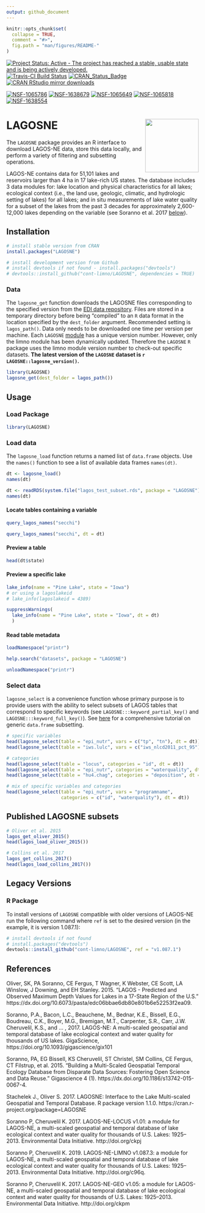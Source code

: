 ```yaml
---
output: github_document
---
```


<!-- README.md is generated from README.Rmd. Please edit that file -->

```r
knitr::opts_chunk$set(
  collapse = TRUE,
  comment = "#>",
  fig.path = "man/figures/README-"
)
```

[![Project Status: Active - The project has reached a stable, usable state and is being actively developed.](http://www.repostatus.org/badges/latest/active.svg)](http://www.repostatus.org/#active) [![Travis-CI Build Status](https://travis-ci.org/cont-limno/LAGOSNE.svg?branch=master)](https://travis-ci.org/cont-limno/LAGOSNE) [![CRAN\_Status\_Badge](http://www.r-pkg.org/badges/version/LAGOSNE)](https://cran.r-project.org/package=LAGOSNE) [![CRAN RStudio mirror downloads](http://cranlogs.r-pkg.org/badges/LAGOSNE)](https://cran.r-project.org/package=LAGOSNE) 

[![NSF-1065786](https://img.shields.io/badge/NSF-1065786-blue.svg)](https://nsf.gov/awardsearch/showAward?AWD_ID=1065786) [![NSF-1638679](https://img.shields.io/badge/NSF-1638679-blue.svg)](https://nsf.gov/awardsearch/showAward?AWD_ID=1638679) [![NSF-1065649](https://img.shields.io/badge/NSF-1065649-blue.svg)](https://nsf.gov/awardsearch/showAward?AWD_ID=1065649) [![NSF-1065818](https://img.shields.io/badge/NSF-1065818-blue.svg)](https://nsf.gov/awardsearch/showAward?AWD_ID=1065818) [![NSF-1638554](https://img.shields.io/badge/NSF-1638554-blue.svg)](https://nsf.gov/awardsearch/showAward?AWD_ID=1638554)

# LAGOSNE <img src="man/figures/logo.png" align="right" height=140/>

The `LAGOSNE` package provides an R interface to download LAGOS-NE data, store this data locally, and perform a variety of filtering and subsetting operations.

LAGOS-NE contains data for 51,101 lakes and reservoirs larger than 4 ha in 17 lake-rich US states. The database includes 3 data modules for: lake location and physical characteristics for all lakes; ecological context (i.e., the land use, geologic, climatic, and hydrologic setting of lakes) for all lakes; and in situ measurements of lake water quality for a subset of the lakes from the past 3 decades for approximately 2,600-12,000 lakes depending on the variable (see Soranno et al. 2017 [below](https://github.com/cont-limno/LAGOSNE#references)).

## Installation

```r
# install stable version from CRAN
install.packages("LAGOSNE")

# install development version from Github
# install devtools if not found - install.packages("devtools")
# devtools::install_github("cont-limno/LAGOSNE", dependencies = TRUE)
```
 
### Data

The `lagosne_get` function downloads the LAGOSNE files corresponding to the specified version from the [EDI data repository](https://portal.edirepository.org/nis/home.jsp). Files are stored in a temporary directory before being "compiled" to an `R` data format in the location specified by the `dest_folder` argument. Recommended setting is `lagos_path()`. Data only needs to be downloaded one time per version per machine. Each `LAGOSNE` [module](https://cont-limno.github.io/LAGOSNE/articles/lagosne_structure.html) has a unique version number. However, only the limno module has been dynamically updated. Therefore the `LAGOSNE` `R` package uses the limno module version number to check-out specific datasets. **The latest version of the `LAGOSNE` dataset is `r LAGOSNE::lagosne_version()`.**

```r
library(LAGOSNE)
lagosne_get(dest_folder = lagos_path())
```

## Usage

### Load Package

```r
library(LAGOSNE)
```

### Load data

The `lagosne_load` function returns a named list of `data.frame` objects. Use the `names()` function to see a list of available data frames `names(dt)`.

```r
dt <- lagosne_load()
names(dt)
```

```r
dt <- readRDS(system.file("lagos_test_subset.rds", package = "LAGOSNE"))
names(dt)
```

#### Locate tables containing a variable 
```r
query_lagos_names("secchi")
```

```r
query_lagos_names("secchi", dt = dt)
```

#### Preview a table

```r
head(dt$state)
```

#### Preview a specific lake

```r
lake_info(name = "Pine Lake", state = "Iowa")
# or using a lagoslakeid
# lake_info(lagoslakeid = 4389)
```

```r
suppressWarnings(
  lake_info(name = "Pine Lake", state = "Iowa", dt = dt)
  )
```

#### Read table metadata

```r
loadNamespace("printr")
```

```r
help.search("datasets", package = "LAGOSNE")
```

```r
unloadNamespace("printr")
```

### Select data

`lagosne_select` is a convenience function whose primary purpose is to provide users with the ability to select subsets of LAGOS tables that correspond to specific keywords (see `LAGOSNE:::keyword_partial_key()` and `LAGOSNE:::keyword_full_key()`). See [here](http://adv-r.had.co.nz/Subsetting.html) for a comprehensive tutorial on generic `data.frame` subsetting.

```r
# specific variables
head(lagosne_select(table = "epi_nutr", vars = c("tp", "tn"), dt = dt))
head(lagosne_select(table = "iws.lulc", vars = c("iws_nlcd2011_pct_95"), dt = dt))

# categories
head(lagosne_select(table = "locus", categories = "id", dt = dt))
head(lagosne_select(table = "epi_nutr", categories = "waterquality", dt = dt))
head(lagosne_select(table = "hu4.chag", categories = "deposition", dt = dt)[,1:4])

# mix of specific variables and categories
head(lagosne_select(table = "epi_nutr", vars = "programname", 
                    categories = c("id", "waterquality"), dt = dt))
```

## Published LAGOSNE subsets

```r
# Oliver et al. 2015
lagos_get_oliver_2015()
head(lagos_load_oliver_2015())

# Collins et al. 2017
lagos_get_collins_2017()
head(lagos_load_collins_2017())
```

## Legacy Versions

### R Package

To install versions of `LAGOSNE` compatible with older versions of LAGOS-NE run the following command where `ref` is set to the desired version (in the example, it is version 1.087.1):

```r
# install devtools if not found
# install.packages("devtools")
devtools::install_github("cont-limno/LAGOSNE", ref = "v1.087.1")
```

## References

Oliver, SK, PA Soranno, CE Fergus, T Wagner, K Webster, CE Scott, LA Winslow, J Downing, and EH Stanley. 2015. “LAGOS - Predicted and Observed Maximum Depth Values for Lakes in a 17-State Region of the U.S.” https://dx.doi.org/10.6073/pasta/edc06bbae6db80e801b6e52253f2ea09.

Soranno, P.A., Bacon, L.C., Beauchene, M., Bednar, K.E., Bissell, E.G., Boudreau, C.K., Boyer, M.G., Bremigan, M.T., Carpenter, S.R., Carr, J.W. Cheruvelil, K.S., and ... , 2017. LAGOS-NE: A multi-scaled geospatial and temporal database of lake ecological context and water quality for thousands of US lakes. GigaScience, https://doi.org/10.1093/gigascience/gix101

Soranno, PA, EG Bissell, KS Cheruvelil, ST Christel, SM Collins, CE Fergus, CT Filstrup, et al. 2015. “Building a Multi-Scaled Geospatial Temporal Ecology Database from Disparate Data Sources: Fostering Open Science and Data Reuse.” Gigascience 4 (1). https://dx.doi.org/10.1186/s13742-015-0067-4.

Stachelek J., Oliver S. 2017. LAGOSNE: Interface to the Lake Multi-scaled Geospatial and Temporal Database. R package version 1.1.0. https://cran.r-project.org/package=LAGOSNE

Soranno P, Cheruvelil K. 2017. LAGOS-NE-LOCUS v1.01: a module for LAGOS-NE, a multi-scaled geospatial and temporal database of lake ecological context and water quality for thousands of U.S. Lakes: 1925–2013. Environmental Data Initiative. http://doi.org/ckpj

Soranno P, Cheruvelil K. 2019. LAGOS-NE-LIMNO v1.087.3: a module for LAGOS-NE, a multi-scaled geospatial and temporal database of lake ecological context and water quality for thousands of U.S. Lakes: 1925–2013. Environmental Data Initiative. http://doi.org/c96q.

Soranno P, Cheruvelil K. 2017. LAGOS-NE-GEO v1.05: a module for LAGOS-NE, a multi-scaled geospatial and temporal database of lake ecological context and water quality for thousands of U.S. Lakes: 1925–2013. Environmental Data Initiative. http://doi.org/ckpm
